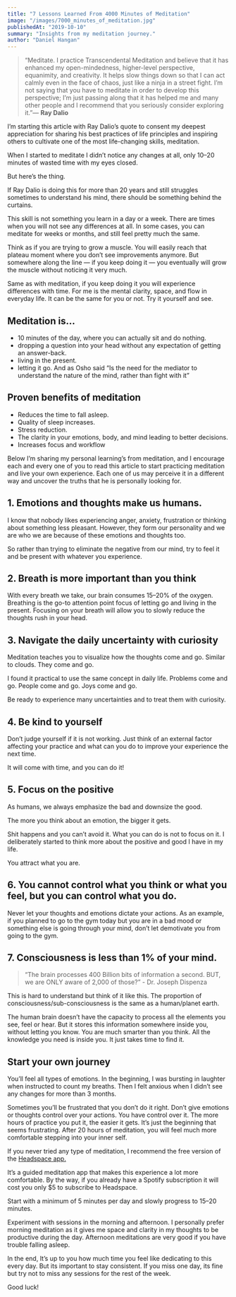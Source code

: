 ```yaml
---
title: "7 Lessons Learned From 4000 Minutes of Meditation"
image: "/images/7000_minutes_of_meditation.jpg"
publishedAt: "2019-10-10"
summary: "Insights from my meditation journey."
author: "Daniel Hangan"
---
```


> “Meditate. I practice Transcendental Meditation and believe that it has enhanced my open-mindedness, higher-level perspective, equanimity, and creativity. It helps slow things down so that I can act calmly even in the face of chaos, just like a ninja in a street fight. I’m not saying that you have to meditate in order to develop this perspective; I’m just passing along that it has helped me and many other people and I recommend that you seriously consider exploring it.”― **Ray Dalio**

I’m starting this article with Ray Dalio’s quote to consent my deepest appreciation for sharing his best practices of life principles and inspiring others to cultivate one of the most life-changing skills, meditation.

When I started to meditate I didn’t notice any changes at all, only 10–20 minutes of wasted time with my eyes closed.

But here’s the thing.

If Ray Dalio is doing this for more than 20 years and still struggles sometimes to understand his mind, there should be something behind the curtains.

This skill is not something you learn in a day or a week. There are times when you will not see any differences at all. In some cases, you can meditate for weeks or months, and still feel pretty much the same.

Think as if you are trying to grow a muscle. You will easily reach that plateau moment where you don’t see improvements anymore. But somewhere along the line — if you keep doing it — you eventually will grow the muscle without noticing it very much.

Same as with meditation, if you keep doing it you will experience differences with time. For me is the mental clarity, space, and flow in everyday life. It can be the same for you or not. Try it yourself and see.

## Meditation is...

- 10 minutes of the day, where you can actually sit and do nothing.
- dropping a question into your head without any expectation of getting an answer-back.
- living in the present.
- letting it go.
  And as Osho said “Is the need for the mediator to understand the nature of the mind, rather than fight with it”

## Proven benefits of meditation

- Reduces the time to fall asleep.
- Quality of sleep increases.
- Stress reduction.
- The clarity in your emotions, body, and mind leading to better decisions.
- Increases focus and workflow

Below I’m sharing my personal learning’s from meditation, and I encourage each and every one of you to read this article to start practicing meditation and live your own experience. Each one of us may perceive it in a different way and uncover the truths that he is personally looking for.

## 1. Emotions and thoughts make us humans.

I know that nobody likes experiencing anger, anxiety, frustration or thinking about something less pleasant. However, they form our personality and we are who we are because of these emotions and thoughts too.

So rather than trying to eliminate the negative from our mind, try to feel it and be present with whatever you experience.

## 2. Breath is more important than you think

With every breath we take, our brain consumes 15–20% of the oxygen. Breathing is the go-to attention point focus of letting go and living in the present. Focusing on your breath will allow you to slowly reduce the thoughts rush in your head.

## 3. Navigate the daily uncertainty with curiosity

Meditation teaches you to visualize how the thoughts come and go. Similar to clouds. They come and go.

I found it practical to use the same concept in daily life. Problems come and go. People come and go. Joys come and go.

Be ready to experience many uncertainties and to treat them with curiosity.

## 4. Be kind to yourself

Don’t judge yourself if it is not working. Just think of an external factor affecting your practice and what can you do to improve your experience the next time.

It will come with time, and you can do it!

## 5. Focus on the positive

As humans, we always emphasize the bad and downsize the good.

The more you think about an emotion, the bigger it gets.

Shit happens and you can’t avoid it. What you can do is not to focus on it. I deliberately started to think more about the positive and good I have in my life.

You attract what you are.

## 6. You cannot control what you think or what you feel, but you can control what you do.

Never let your thoughts and emotions dictate your actions. As an example, if you planned to go to the gym today but you are in a bad mood or something else is going through your mind, don’t let demotivate you from going to the gym.

## 7. Consciousness is less than 1% of your mind.

> “The brain processes 400 Billion bits of information a second. BUT, we are ONLY aware of 2,000 of those?” - Dr. Joseph Dispenza

This is hard to understand but think of it like this. The proportion of consciousness/sub-consciousness is the same as a human/planet earth.

The human brain doesn’t have the capacity to process all the elements you see, feel or hear. But it stores this information somewhere inside you, without letting you know. You are much smarter than you think. All the knowledge you need is inside you. It just takes time to find it.

## Start your own journey

You’ll feel all types of emotions. In the beginning, I was bursting in laughter when instructed to count my breaths. Then I felt anxious when I didn’t see any changes for more than 3 months.

Sometimes you’ll be frustrated that you don’t do it right. Don’t give emotions or thoughts control over your actions. You have control over it. The more hours of practice you put it, the easier it gets. It’s just the beginning that seems frustrating. After 20 hours of meditation, you will feel much more comfortable stepping into your inner self.

If you never tried any type of meditation, I recommend the free version of the [Headspace app.](https://www.headspace.com/)

It’s a guided meditation app that makes this experience a lot more comfortable. By the way, if you already have a Spotify subscription it will cost you only $5 to subscribe to Headspace.

Start with a minimum of 5 minutes per day and slowly progress to 15–20 minutes.

Experiment with sessions in the morning and afternoon. I personally prefer morning meditation as it gives me space and clarity in my thoughts to be productive during the day. Afternoon meditations are very good if you have trouble falling asleep.

In the end, It’s up to you how much time you feel like dedicating to this every day. But its important to stay consistent. If you miss one day, its fine but try not to miss any sessions for the rest of the week.

Good luck!
